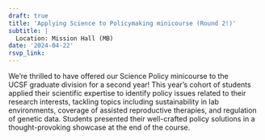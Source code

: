 ```yaml
---
draft: true 
title: 'Applying Science to Policymaking minicourse (Round 2!)'
subtitle: |
  Location: Mission Hall (MB)
date: '2024-04-22'
rsvp_link: 
---
```


We're thrilled to have offered our Science Policy minicourse to the UCSF graduate division for a second year! This year's cohort of students applied their scientific expertise to identify policy issues related to their research interests, tackling topics including sustainability in lab environments, coverage of assisted reproductive therapies, and regulation of genetic data. Students presented their well-crafted policy solutions in a thought-provoking showcase at the end of the course.




